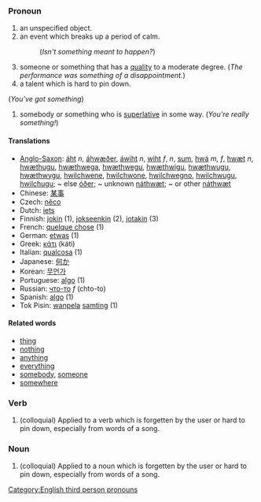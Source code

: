 ===Pronoun===

# an unspecified object.
# an event which breaks up a period of calm.
#: (''Isn't something meant to happen?'')
# someone or something that has a [[quality]] to a moderate degree.  (''The performance was something of a disappointment.'')
# a talent which is hard to pin down.
(''You've got something'')
# somebody or something who is [[superlative]] in some way.  (''You're really something!'')

====Translations====
*[[Anglo-Saxon]]: [[áht]] ''n'', [[áhwæðer]], [[áwiht]] ''n'', [[wiht]] ''f'', ''n'', [[sum]], [[hwá]] ''m, f'', [[hwæt]] ''n'', [[hwæthugu]], [[hwæthwega]], [[hwæthwegu]], [[hwæthwigu]], [[hwæthwugu]], [[hwæthwygu]], [[hwilchwene]], [[hwilchwone]], [[hwilchwegno]], [[hwilchwugu]], [[hwilchugu]]; ~ else [[óðer]]; ~ unknown [[náthwæt]]; ~ or other [[náthwæt]]
*Chinese: [[某事]]
*Czech: [[něco]]
*Dutch: [[iets]]
*Finnish: [[jokin]] (1), [[jokseenkin]] (2), [[jotakin]] (3)
*French: [[quelque chose]] (1)
*German: [[etwas]] (1)
*Greek: [[κάτι]] (káti)
*Italian: [[qualcosa]] (1)
*Japanese: [[何か]]
*Korean: [[무언가]]
*Portuguese: [[algo]] (1)
*Russian: [[что-то]] ''f'' (chto-to)<!-- check gender -->
*Spanish: [[algo]] (1)
*Tok Pisin: [[wanpela]] [[samting]] (1)

====Related words====
*[[thing]]
*[[nothing]]
*[[anything]]
*[[everything]]
*[[somebody]], [[someone]]
*[[somewhere]]

[[Category:English third person pronouns]]

===Verb===

#(colloquial) Applied to a verb which is forgetten by the user or hard to pin down, especially from words of a song.

===Noun===

#(colloquial) Applied to a noun which is forgetten by the user or hard to pin down, especially from words of a song.